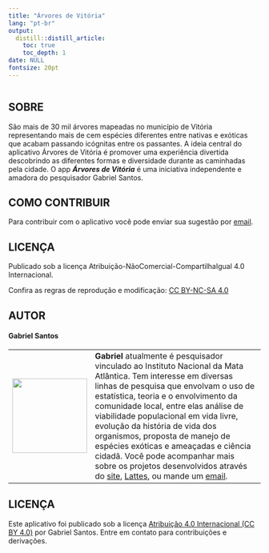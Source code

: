 ```yaml
---
title: "Árvores de Vitória"
lang: "pt-br"
output:
  distill::distill_article:
    toc: true
    toc_depth: 1
date: NULL
fontsize: 20pt
---
```


```r

```


## SOBRE

São mais de 30 mil árvores mapeadas no município de Vitória representando mais de cem espécies diferentes entre nativas e exóticas que acabam passando icógnitas entre os passantes. A ideia central do aplicativo Árvores de Vitória é promover uma experiência divertida descobrindo as diferentes formas e diversidade durante as caminhadas pela cidade. O app ***Árvores de Vitória*** é uma iniciativa independente e amadora do pesquisador Gabriel Santos.

## COMO CONTRIBUIR

Para contribuir com o aplicativo você pode enviar sua sugestão por [email](mailto:ssantos.gabriel@gmail.com).

## LICENÇA

Publicado sob a licença Atribuição-NãoComercial-CompartilhaIgual 4.0 Internacional.

Confira as regras de reprodução e modificação: [CC BY-NC-SA 4.0](https://creativecommons.org/licenses/by-nc-sa/4.0/deed.pt)

## AUTOR

#### Gabriel Santos

|                                |                                                                                                                                                                                                                                                                                                                                                                                                                                                                                                                                                                                                                             |
|-----------------------|-------------------------------------------------|
| ![](Gabriel.jpeg){width="149"} | **Gabriel** atualmente é pesquisador vinculado ao Instituto Nacional da Mata Atlântica. Tem interesse em diversas linhas de pesquisa que envolvam o uso de estatística, teoria e o envolvimento da comunidade local, entre elas análise de viabilidade populacional em vida livre, evolução da história de vida dos organismos, proposta de manejo de espécies exóticas e ameaçadas e ciência cidadã. Você pode acompanhar mais sobre os projetos desenvolvidos através do [site](https://ecosantos.netlify.app/), [Lattes](http://lattes.cnpq.br/1714610835853424), ou mande um [email](mailto:ssantos.gabriel@gmail.com). |

## LICENÇA

Este aplicativo foi publicado sob a licença [Atribuição 4.0 Internacional (CC BY 4.0)](https://creativecommons.org/licenses/by/4.0/deed.pt_BR) por Gabriel Santos. Entre em contato para contribuições e derivações.
